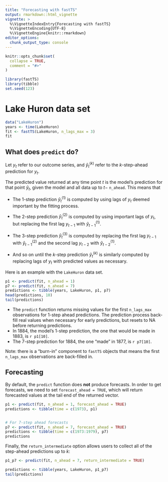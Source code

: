 ```yaml
---
title: "Forecasting with fastTS"
output: rmarkdown::html_vignette
vignette: >
  %\VignetteIndexEntry{Forecasting with fastTS}
  %\VignetteEncoding{UTF-8}
  %\VignetteEngine{knitr::rmarkdown}
editor_options: 
  chunk_output_type: console
---
```


```r
knitr::opts_chunk$set(
  collapse = TRUE,
  comment = "#>"
)
```

```r
library(fastTS)
library(tibble)
set.seed(123)
```

# Lake Huron data set

```r

data("LakeHuron")
years <- time(LakeHuron)
fit <- fastTS(LakeHuron, n_lags_max = 3)
fit
```

## What does `predict` do? 

Let $y_t$ refer to our outcome series, and $\hat y_t^{(k)}$ refer to the $k$-step-ahead prediction for $y_t$. 

The predicted value returned at any time point $t$ is the model's prediction for that point $\hat y_t$, given the model and all data up to $t -$ `n_ahead`. This means that

- The 1-step prediction $\hat y_t^{(1)}$ is computed by using lags of $y_t$ deemed important by the fitting process. 

- The 2-step prediction $\hat y_t^{(2)}$ is computed by using important lags of $y_t$, but replacing the first lag $y_{t-1}$ with $\hat y_{t-1}^{(1)}$. 

- The 3-step prediction $\hat y_t^{(3)}$ is computed by replacing the first lag $y_{t-1}$ with $\hat y_{t-1}^{(2)}$ and the second lag $y_{t-2}$ with $\hat y_{t-2}^{(1)}$. 

- And so on until the $k$-step prediction $\hat y_t^{(k)}$ is similarly computed by replacing lags of $y_t$ with predicted values as necessary.   

Here is an example with the `LakeHuron` data set. 

```r
p1 <- predict(fit, n_ahead = 1)
p7 <- predict(fit, n_ahead = 7)
predictions <- tibble(years, LakeHuron, p1, p7)
head(predictions, 10)
tail(predictions)
```

- The `predict` function returns missing values for the first `n_lags_max` observations for 1-step ahead predictions. The prediction process back-fill real values when necessary for early predictions, but resets to NA before returning predictions.
- In 1884, the model's 1-step prediction, the one that would be made in 1883, is `r p1[10]`. 
- The 7-step prediction for 1884, the one "made" in 1877, is `r p7[10]`.

Note: there is a "burn-in" component to `fastTS` objects that means the first `n_lags_max` observations are back-filled in.

## Forecasting 

By default, the `predict` function does **not** produce forecasts. In order to get forecasts, we need to set `forecast_ahead = TRUE`, which will return forecasted values at the tail end of the returned vector. 

```r
p1 <- predict(fit, n_ahead = 1, forecast_ahead = TRUE) 
predictions <- tibble(time = c(1973), p1)


# For 7-step ahead forecasts
p7 <- predict(fit, n_ahead = 7, forecast_ahead = TRUE)
predictions <- tibble(time = c(1973:1979), p7)
predictions
```

Finally, the `return_intermediate` option allows users to collect all of the step-ahead predictions up to $k$: 

```r
p1_p7 <- predict(fit, n_ahead = 7, return_intermediate = TRUE)

predictions <- tibble(years, LakeHuron, p1_p7)
tail(predictions)
```

